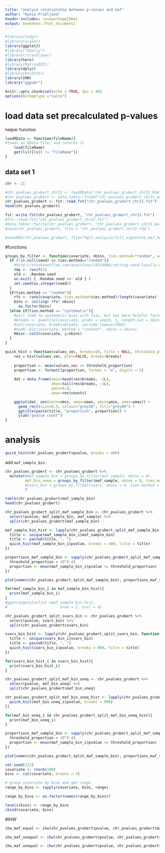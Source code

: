 ```yaml
---
title: "analyse relationship between p-values and maf"
author: "Danie Fridljand"
header-includes: \usepackage{bbm}
output: bookdown::html_document2
---
```


```r
#library(tidyr)
#library(scales)
library(ggplot2)
#library("GGally")
#library(rtracklayer)
library(here)
#library(MatrixEQTL)
library(dplyr)
#library(EnvStats)
library(IHW)
library("ggpubr")

knitr::opts_chunk$set(echo = TRUE, dpi = 40)
options(bitmapType ="cairo")
```

# load data set precalculated p-values

helper function
```r
loadRData <- function(fileName){
#loads an RData file, and returns it
    load(fileName)
    get(ls()[ls() != "fileName"])
}
```

## data set 1
```r
chr <- 21
```

```r
#chr_pvalues_grubert_chr21 <- loadRData("chr_pvalues_grubert_chr21.Rda")
#chr_pvalues_grubert <- data.table::fread("chr_pvalues_grubert_chr21_maf.csv")
chr_pvalues_grubert <- fst::read.fst("chr_pvalues_grubert_chr21.fst")
head(chr_pvalues_grubert)
```

```r
fst::write.fst(chr_pvalues_grubert, "chr_pvalues_grubert_chr21.fst")
#fst::read.fst("chr_pvalues_grubert_chr21.fst")
#data.table::fwrite(chr_pvalues_grubert, "chr_pvalues_grubert_chr21_maf.csv")
#save(chr_pvalues_grubert, file = "chr_pvalues_grubert_chr21.rda")

#saveRDS(chr_pvalues_grubert, file="hqtl_analysis/full_vigniette_maf_hqtl_analysis/chr_pvalues_grubert_chr21.Rda")
```

#functions 

```r
groups_by_filter <- function(covariate, nbins, ties.method="random", seed=NULL){
  if (!is.null(seed) && ties.method=="random"){
    #http://stackoverflow.com/questions/14324096/setting-seed-locally-not-globally-in-r?rq=1
    tmp <- runif(1)
    old <- .Random.seed
    on.exit( { .Random.seed <<- old } )
    set.seed(as.integer(seed)) 
  }
  if(ties.method == "random"){
    rfs <- rank(covariate, ties.method=ties.method)/length(covariate)
    bins <- ceiling( rfs* nbins)
	  as.factor(bins)
  }else if(ties.method == "systematic"){
    #will lead to systematic bias with tias, but has more helpful factor labels
    #breaks <- quantile(covariate, probs = seq(0, 1, length.out = nbins+1))
    #cut(covariate, breaks=breaks, include.lowest=TRUE)
    #oneR::bin(covariate, method = "content", nbins = nbins)
    Hmisc::cut2(covariate, g=nbins)
  }
}
```

```r
quick_hist = function(values_vec, breaks=50, title = NULL, threshold_proportion = 10^(-4)) {
    res = hist(values_vec, plot=FALSE, breaks=breaks)
    
    proportion <- mean(values_vec <= threshold_proportion)
    proportion <- formatC(proportion, format = "e", digits = 2)
    
    dat = data.frame(xmin=head(res$breaks, -1L),
                     xmax=tail(res$breaks, -1L),
                     ymin=0.0,
                     ymax=res$counts)

    ggplot(dat, aes(xmin=xmin, xmax=xmax, ymin=ymin, ymax=ymax)) +
      geom_rect(size=0.5, colour="grey30", fill="grey80") + 
      ggtitle(paste(title, "proportion", proportion)) +
      ylab("pvalue count")
}
```

# analysis
```r
quick_hist(chr_pvalues_grubert$pvalue, breaks = 400)
```

add `maf_sample_bin`.
```r
chr_pvalues_grubert <- chr_pvalues_grubert %>%
  mutate(#maf_sample_bin = groups_by_filter(maf_sample, nbins = 8),
         maf_bin_uneq = groups_by_filter(maf_sample, nbins = 8, ties.method = "systematic"),
         #svars_bin = groups_by_filter(svars, nbins = 8, ties.method = "systematic")
         )

table(chr_pvalues_grubert$maf_sample_bin)
head(chr_pvalues_grubert)
```

```r
chr_pvalues_grubert_split_maf_sample_bin <- chr_pvalues_grubert %>%
  select(pvalue, maf_sample_bin, maf_sample) %>%
  split(chr_pvalues_grubert$maf_sample_bin) 

maf_sample_bin_hist <- lapply(chr_pvalues_grubert_split_maf_sample_bin, function(maf_sample_bin_i){
  title <- unique(maf_sample_bin_i$maf_sample_bin)
  title <- paste0(title, ", ")
  quick_hist(maf_sample_bin_i$pvalue, breaks = 400, title = title)
})
```


```r
proportions_maf_sample_bin <- sapply(chr_pvalues_grubert_split_maf_sample_bin, function(maf_sample_bin_i){
  threshold_proportion = 10^(-4)
  proportion <- mean(maf_sample_bin_i$pvalue <= threshold_proportion)
})

plot(names(chr_pvalues_grubert_split_maf_sample_bin), proportions_maf_sample_bin)
```

```r
for(maf_sample_bin_i in maf_sample_bin_hist){
  print(maf_sample_bin_i)
}
#ggarrange(plotlist =maf_sample_bin_hist,
#                        nrow = 2, ncol = 4)
```

```r
chr_pvalues_grubert_split_svars_bin <- chr_pvalues_grubert %>%
  select(pvalue, svars_bin) %>%
  split(chr_pvalues_grubert$svars_bin) 

svars_bin_hist <- lapply(chr_pvalues_grubert_split_svars_bin, function(svars_bin_i){
  title <- unique(svars_bin_i$svars_bin)
  title <- paste0(title, ", ")
  quick_hist(svars_bin_i$pvalue, breaks = 800, title = title)
})
```

```r
for(svars_bin_hist_i in svars_bin_hist){
  print(svars_bin_hist_i)
}
```
 
```r
chr_pvalues_grubert_split_maf_bin_uneq <- chr_pvalues_grubert %>%
  select(pvalue, maf_bin_uneq) %>%
  split(chr_pvalues_grubert$maf_bin_uneq) 

chr_pvalues_grubert_split_maf_bin_uneq_hist <- lapply(chr_pvalues_grubert_split_maf_bin_uneq, function(maf_bin_uneq_i){
  quick_hist(maf_bin_uneq_i$pvalue, breaks = 800)
})
```

```r
for(maf_bin_uneq_i in chr_pvalues_grubert_split_maf_bin_uneq_hist){
  print(maf_bin_uneq_i)
}
```

```r
proportions_maf_sample_bin <- sapply(chr_pvalues_grubert_split_maf_sample_bin, function(maf_sample_bin_i){
  threshold_proportion = 10^(-4)
  proportion <- mean(maf_sample_bin_i$pvalue <= threshold_proportion)
})

plot(names(chr_pvalues_grubert_split_maf_sample_bin), proportions_maf_sample_bin)
```

```r
set.seed(123)
covariate <- rnorm(100)
bins <- cut(covariate, breaks = 5)

# group covariate by bins and get range
range_by_bins <- tapply(covariate, bins, range)

range_by_bins <- as.factor(names(range_by_bins))

levels(bins) <- range_by_bins
cbind(covariate, bins)
```

#IHW
```r
ihw_maf_equal <- ihw(chr_pvalues_grubert$pvalue, chr_pvalues_grubert$maf_sample_bin, alpha = 0.05)
```

```r
ihw_maf_unequal <- ihw(chr_pvalues_grubert$pvalue, chr_pvalues_grubert$maf_bin_uneq)
```

```r
ihw_maf_unequal <- ihw(chr_pvalues_grubert$pvalue, chr_pvalues_grubert$svars_bin)
```

